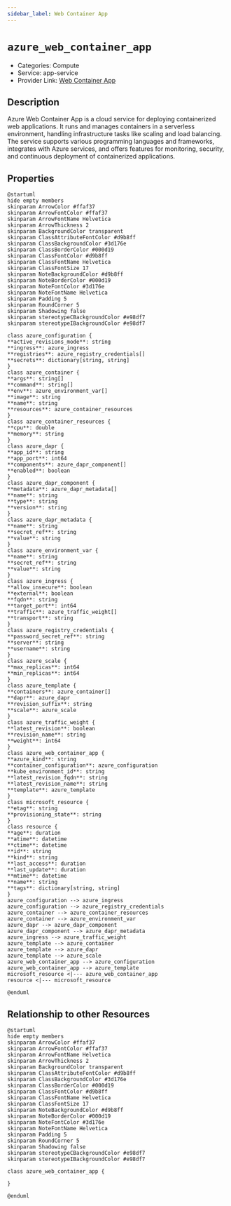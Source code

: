 ```yaml
---
sidebar_label: Web Container App
---
```


# `azure_web_container_app`

- Categories: Compute
- Service: app-service
- Provider Link: [Web Container App](https://learn.microsoft.com/en-us/azure/container-apps/)

## Description
Azure Web Container App is a cloud service for deploying containerized web applications. It runs and manages containers in a serverless environment, handling infrastructure tasks like scaling and load balancing. The service supports various programming languages and frameworks, integrates with Azure services, and offers features for monitoring, security, and continuous deployment of containerized applications.

## Properties
<ZoomPanPinch>

```kroki imgType="plantuml" imgAlt="Diagram of Web Container App data model"
@startuml
hide empty members
skinparam ArrowColor #ffaf37
skinparam ArrowFontColor #ffaf37
skinparam ArrowFontName Helvetica
skinparam ArrowThickness 2
skinparam BackgroundColor transparent
skinparam ClassAttributeFontColor #d9b8ff
skinparam ClassBackgroundColor #3d176e
skinparam ClassBorderColor #000d19
skinparam ClassFontColor #d9b8ff
skinparam ClassFontName Helvetica
skinparam ClassFontSize 17
skinparam NoteBackgroundColor #d9b8ff
skinparam NoteBorderColor #000d19
skinparam NoteFontColor #3d176e
skinparam NoteFontName Helvetica
skinparam Padding 5
skinparam RoundCorner 5
skinparam Shadowing false
skinparam stereotypeCBackgroundColor #e98df7
skinparam stereotypeIBackgroundColor #e98df7

class azure_configuration {
**active_revisions_mode**: string
**ingress**: azure_ingress
**registries**: azure_registry_credentials[]
**secrets**: dictionary[string, string]
}
class azure_container {
**args**: string[]
**command**: string[]
**env**: azure_environment_var[]
**image**: string
**name**: string
**resources**: azure_container_resources
}
class azure_container_resources {
**cpu**: double
**memory**: string
}
class azure_dapr {
**app_id**: string
**app_port**: int64
**components**: azure_dapr_component[]
**enabled**: boolean
}
class azure_dapr_component {
**metadata**: azure_dapr_metadata[]
**name**: string
**type**: string
**version**: string
}
class azure_dapr_metadata {
**name**: string
**secret_ref**: string
**value**: string
}
class azure_environment_var {
**name**: string
**secret_ref**: string
**value**: string
}
class azure_ingress {
**allow_insecure**: boolean
**external**: boolean
**fqdn**: string
**target_port**: int64
**traffic**: azure_traffic_weight[]
**transport**: string
}
class azure_registry_credentials {
**password_secret_ref**: string
**server**: string
**username**: string
}
class azure_scale {
**max_replicas**: int64
**min_replicas**: int64
}
class azure_template {
**containers**: azure_container[]
**dapr**: azure_dapr
**revision_suffix**: string
**scale**: azure_scale
}
class azure_traffic_weight {
**latest_revision**: boolean
**revision_name**: string
**weight**: int64
}
class azure_web_container_app {
**azure_kind**: string
**container_configuration**: azure_configuration
**kube_environment_id**: string
**latest_revision_fqdn**: string
**latest_revision_name**: string
**template**: azure_template
}
class microsoft_resource {
**etag**: string
**provisioning_state**: string
}
class resource {
**age**: duration
**atime**: datetime
**ctime**: datetime
**id**: string
**kind**: string
**last_access**: duration
**last_update**: duration
**mtime**: datetime
**name**: string
**tags**: dictionary[string, string]
}
azure_configuration --> azure_ingress
azure_configuration --> azure_registry_credentials
azure_container --> azure_container_resources
azure_container --> azure_environment_var
azure_dapr --> azure_dapr_component
azure_dapr_component --> azure_dapr_metadata
azure_ingress --> azure_traffic_weight
azure_template --> azure_container
azure_template --> azure_dapr
azure_template --> azure_scale
azure_web_container_app --> azure_configuration
azure_web_container_app --> azure_template
microsoft_resource <|--- azure_web_container_app
resource <|--- microsoft_resource

@enduml
```

</ZoomPanPinch>


## Relationship to other Resources
<ZoomPanPinch>

```kroki imgType="plantuml" imgAlt="Diagram of Web Container App resource relationships"
@startuml
hide empty members
skinparam ArrowColor #ffaf37
skinparam ArrowFontColor #ffaf37
skinparam ArrowFontName Helvetica
skinparam ArrowThickness 2
skinparam BackgroundColor transparent
skinparam ClassAttributeFontColor #d9b8ff
skinparam ClassBackgroundColor #3d176e
skinparam ClassBorderColor #000d19
skinparam ClassFontColor #d9b8ff
skinparam ClassFontName Helvetica
skinparam ClassFontSize 17
skinparam NoteBackgroundColor #d9b8ff
skinparam NoteBorderColor #000d19
skinparam NoteFontColor #3d176e
skinparam NoteFontName Helvetica
skinparam Padding 5
skinparam RoundCorner 5
skinparam Shadowing false
skinparam stereotypeCBackgroundColor #e98df7
skinparam stereotypeIBackgroundColor #e98df7

class azure_web_container_app {

}

@enduml
```

</ZoomPanPinch>




